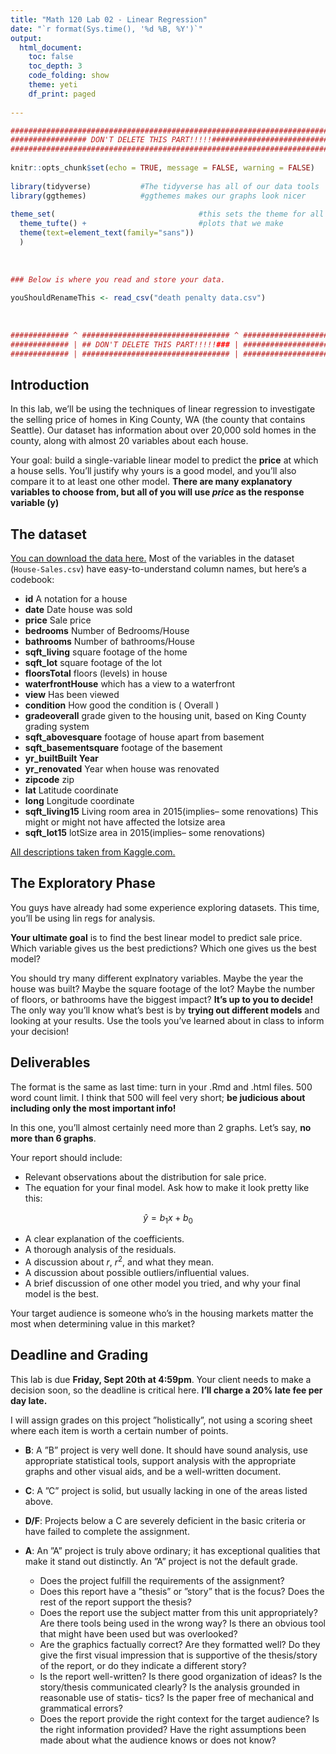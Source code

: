 ```yaml
---
title: "Math 120 Lab 02 - Linear Regression"
date: "`r format(Sys.time(), '%d %B, %Y')`"
output: 
  html_document:
    toc: false
    toc_depth: 3
    code_folding: show
    theme: yeti
    df_print: paged
  
---
```


```r
###########################################################################
################# DON'T DELETE THIS PART!!!!!##############################
###########################################################################
                                                                          #
knitr::opts_chunk$set(echo = TRUE, message = FALSE, warning = FALSE)      #
                                                                          #
library(tidyverse)           #The tidyverse has all of our data tools     #
library(ggthemes)            #ggthemes makes our graphs look nicer        #
                                                                          # 
theme_set(                                #this sets the theme for all    #
  theme_tufte() +                         #plots that we make             #
  theme(text=element_text(family="sans"))                                 #
  )                                                                       #
                                                                          #
                                                                          #
                                                                          #
### Below is where you read and store your data.                          #
                                                                          #
youShouldRenameThis <- read_csv("death penalty data.csv")
                                                                          #
                                                                          #
                                                                          #
############# ^ ################################# ^ #######################
############# | ## DON'T DELETE THIS PART!!!!!### | #######################
############# | ################################# | #######################
```



## Introduction

In this lab, we'll be using the techniques of linear regression to investigate the selling price of homes in King County, WA (the county that contains Seattle).  Our dataset has information about over 20,000 sold homes in the county, along with almost 20 variables about each house.

Your goal:  build a single-variable linear model to predict the **price** at which a house sells.  You'll justify why yours is a good model, and you'll also compare it to at least one other model.  **There are many explanatory variables to choose from, but all of you will use *price* as the response variable (y)**

## The dataset

[You can download the data here.](https://millera2.github.io/Data/House-Sales.csv)  Most of the variables in the dataset (`House-Sales.csv`) have easy-to-understand column names, but here's a codebook:


- **id** A notation for a house
- **date** Date house was sold
- **price** Sale price
- **bedrooms**  Number of Bedrooms/House
- **bathrooms** Number of bathrooms/House
- **sqft_living** square footage of the home
- **sqft_lot** square footage of the lot
- **floorsTotal**  floors (levels) in house
- **waterfrontHouse**  which has a view to a waterfront
- **view** Has been viewed
- **condition** How good the condition is ( Overall )
- **gradeoverall**  grade given to the housing unit, based on King County grading system
- **sqft_abovesquare**  footage of house apart from basement
- **sqft_basementsquare**  footage of the basement
- **yr_builtBuilt Year** 
- **yr_renovated** Year when house was renovated
- **zipcode** zip
- **lat** Latitude coordinate
- **long** Longitude coordinate
- **sqft_living15** Living room area in 2015(implies-- some renovations) This might or might not have affected the lotsize area
- **sqft_lot15** lotSize area in 2015(implies-- some renovations)

[All descriptions taken from Kaggle.com.](https://www.kaggle.com/harlfoxem/housesalesprediction)

## The Exploratory Phase

You guys have already had some experience exploring datasets.  This time, you'll be using lin regs for analysis.

**Your ultimate goal** is to find the best linear model to predict sale price.  Which variable gives us the best predictions?  Which one gives us the best model?

You should try many different explnatory variables.  Maybe the year the house was built?  Maybe the square footage of the lot?  Maybe the number of floors, or bathrooms have the biggest impact?  **It's up to you to decide!**  The only way you'll know what's best is by **trying out different models** and looking at your results.  Use the tools you've learned about in class to inform your decision!

## Deliverables

The format is the same as last time:  turn in your .Rmd and .html files.  500 word count limit.  I think that 500 will feel very short; **be judicious about including only the most important info!**

In this one, you'll almost certainly need more than 2 graphs.  Let's say, **no more than 6 graphs**.  

Your report should include:

- Relevant observations about the distribution for sale price.
- The equation for your final model.  Ask how to make it look pretty like this:  

$$\hat{y}=b_1 x+b_0$$

- A clear explanation of the coefficients.
- A thorough analysis of the residuals.
- A discussion about $r$, $r^2$, and what they mean.
- A discussion about possible outliers/influential values.
- A brief discussion of one other model you tried, and why your final model is the best.

Your target audience is someone who's in the housing markets matter the most when determining value in this market?

## Deadline and Grading

This lab is due **Friday, Sept 20th at 4:59pm**.  Your client needs to make a decision soon, so the deadline is critical here.  **I'll charge a 20% late fee per day late.**  

I will assign grades on this project ”holistically”, not using a scoring sheet where each item is worth a certain number of points.

- **B**: A ”B” project is very well done. It should have sound analysis, use appropriate statistical tools, support analysis with the appropriate graphs and other visual aids, and be a well-written document.

- **C**: A ”C” project is solid, but usually lacking in one of the areas listed above. 

- **D/F**: Projects below a C are severely deficient in the basic criteria or have failed to complete the assignment.

- **A**: An ”A” project is truly above ordinary; it has exceptional qualities that make it stand out distinctly. An ”A” project is not the default grade.
  - Does the project fulfill the requirements of the assignment?
  - Does this report have a ”thesis” or ”story” that is the focus? Does the rest of the report support the thesis?
  - Does the report use the subject matter from this unit appropriately? Are there tools being used in the wrong way? Is there an obvious tool that might have been used but was overlooked?
  - Are the graphics factually correct? Are they formatted well? Do they give the first visual impression that is supportive of the thesis/story of the report, or do they indicate a different story?
  - Is the report well-written? Is there good organization of ideas? Is the story/thesis communicated clearly? Is the analysis grounded in reasonable use of statis- tics? Is the paper free of mechanical and grammatical errors?
  - Does the report provide the right context for the target audience? Is the right information provided? Have the right assumptions been made about what the audience knows or does not know?
